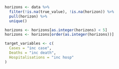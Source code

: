 <!--- Define targets and horizons -->
```r
horizons <- data %>% 
  filter(!is.na(true_value), !is.na(horizon)) %>% 
  pull(horizon) %>% 
  unique()

horizons <- horizons[as.integer(horizons) < 5]
horizons <- horizons[order(as.integer(horizons))]

target_variables <- c(
  Cases = "inc case", 
  Deaths = "inc death", 
  Hospitalisations = "inc hosp"
)
```
